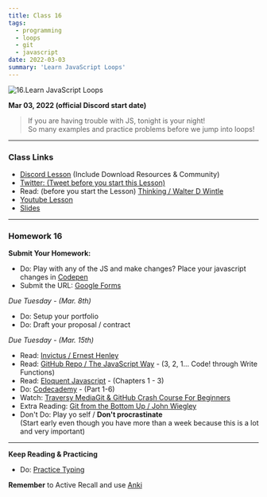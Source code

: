 ```yaml
---
title: Class 16
tags:
  - programming
  - loops
  - git
  - javascript
date: 2022-03-03
summary: 'Learn JavaScript Loops'
---
```


![16.Learn JavaScript Loops](https://cdn.hashnode.com/res/hashnode/image/upload/v1676631748402/BOL1fgP9G.png?auto=compress)

**Mar 03, 2022 (official Discord start date)**

> If you are having trouble with JS, tonight is your night! <br /> So many examples and practice problems before we jump into loops!

<hr />

### Class Links

- [Discord Lesson](https://discord.com/channels/735923219315425401/738891289071714388/949071598755917844) (Include Download Resources & Community)
- [Twitter: (Tweet before you start this Lesson)](https://twitter.com/leonnoel/status/1499512575393820677)
- Read: (before you start the Lesson) [Thinking / Walter D Wintle](https://allpoetry.com/poem/8624439-Thinking-by-Walter-D-Wintle)
- [Youtube Lesson](https://youtu.be/av6iPI_zJTU)
- [Slides](https://slides.com/leonnoel/100devs2-js-review-loops)

<hr />

### Homework 16

**Submit Your Homework:**

- Do: Play with any of the JS and make changes? Place your javascript changes in [Codepen](https://codepen.io)
- Submit the URL: [Google Forms](https://forms.gle/q9qvPkrH5jKgEfxBA)

_Due Tuesday - (Mar. 8th)_

- Do: Setup your portfolio
- Do: Draft your proposal / contract

_Due Tuesday - (Mar. 15th)_

- Read: [Invictus / Ernest Henley](https://www.poetryfoundation.org/poems/51642/invictus)
- Read: [GitHub Repo / The JavaScript Way](https://github.com/bpesquet/thejsway) - (3, 2, 1... Code! through Write Functions)
- Read: [Eloquent Javascript](http://eloquentjavascript.net/3rd_edition/) - (Chapters 1 - 3)
- Do: [Codecademy](https://www.codecademy.com/learn/introduction-to-javascript) - (Part 1-6)
- Watch: [Traversy MediaGit & GitHub Crash Course For Beginners](https://youtu.be/SWYqp7iY_Tc)
- Extra Reading: [Git from the Bottom Up / John Wiegley](https://jwiegley.github.io/git-from-the-bottom-up/)
- Don't Do: Play yo self / **Don't procrastinate** <br /> (Start early even though you have more than a week because this is a lot and very important)

<hr />

**Keep Reading & Practicing**

- Do: [Practice Typing](https://www.keybr.com/)

**Remember** to Active Recall and use [Anki](https://apps.ankiweb.net/)
